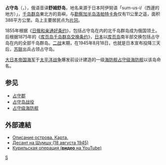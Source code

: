 {{Infobox islands
| name             = 占守島
| image name       = Shumshu.jpg
| image caption    = 占守島 ([[Landsat_7|Landsat 7]]拍攝影像)
| image size       =
| locator map      = Kuriles Shumshu.PNG
| map_custom       =
| native name      = {{lang|ru|Шумшу}}<br>{{lang|ja|占守島}}
| native name link =
| nickname         =
| location         = [[太平洋|太平洋]]
| coordinates      = {{coord|50|20|N|155|45|E|display=inline}}
| archipelago      = [[千島群島|千島群島]]
| total islands    =
| major islands    =
| area_km2         = 388     <!-- | area             = {{convert|388|km2|sqmi}} -->
| length_km         = 28     <!-- | length           = {{convert|28|km|mi}} -->
| width_km         = 15     <!-- | width            = {{convert|15|km|mi}} -->
| highest mount    =
| elevation_m         = 171     <!-- | elevation        = {{convert|171|m|ft}} -->
| country          = 
| population    = 0
| population as of = 2010年
| density = 
| ethnic groups    =
| additional info  =
}}

'''占守岛'''（{{lang-rus|Шумшу|Shumshu}}，{{jpn|j=占守島|hg=しゅむしゅとう|rm=Shumushu tō|f=y}}），俄语音译'''舒姆舒岛'''，地名来源于日本阿伊努语「sum-us-i/{{lang|ru|シュム・ウシ}}（西邊的地方）」，[[千岛群岛|千岛群岛]]東北方的島嶼，与[[勘察加半岛|勘察加半岛]][[洛帕特卡角|洛帕特卡角]]仅有11公里之遥，面积388平方公里。岛上主要居民点为[[片冈|片冈]]。

1855年根据《[[日俄和亲通好条约|日俄和亲通好条约]]》，包括占守岛在内的北千岛群岛成为俄国领土。后根据1875年的《[[库页岛千岛群岛交换条约|库页岛千岛群岛交换条约]]》，[[日本|日本]]以[[库页岛|库页岛]]南半部交换包括占守岛在内的全部千岛群岛。[[二战|二战]]末期，在1945年8月18日，也就是日本宣布投降三天后，[[苏联|苏联]]出兵占领占守岛。

[[大日本帝国海军|大日本帝国海军]]于[[太平洋战争|太平洋战争]]爆发前设计建造的一级[[海防舰|海防舰]][[占守级海防舰|占守级海防舰]]以该岛命名。

==参见==
* [[占守郡|占守郡]]
* [[占守岛战役|占守岛战役]]
*[[占守级海防舰|占守级海防舰]]

==外部連結==
{{refbegin}}
* [http://www.kurilstour.ru/islands.shtml?shumshu Описание острова. Карта.] {{Wayback|url=http://www.kurilstour.ru/islands.shtml?shumshu |date=20200515211931 }} {{ru icon}}
* [http://www.ifmo.ru/newspaper/article.php?pid=102&id=567 Десант на Шумшу (18 августа 1945)]{{Dead link|date=2020年5月 |bot=InternetArchiveBot |fix-attempted=yes }} {{ru icon}}
* [http://www.youtube.com/watch?v=DEQfq0-kZbk Курильская операция ('''видео''' на YouTube)] {{Wayback|url=http://www.youtube.com/watch?v=DEQfq0-kZbk |date=20160921233431 }} {{ru icon}}
{{refend}}

{{千島群島}}

{{coord|50|44|N|156|19|E|display=title|source:nlwiki}}

{{Authority control}}
[[Category:千島群島|S]]